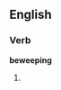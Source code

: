 ==English==

===Verb===
'''beweeping'''

# {{present participle of|beweep}}
{{count page|[[Wiktionary:Page count]]}}